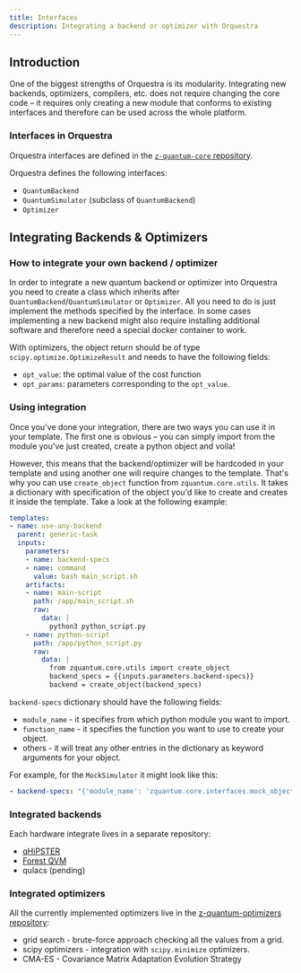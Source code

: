 ```yaml
---
title: Interfaces
description: Integrating a backend or optimizer with Orquestra
---
```


## Introduction

One of the biggest strengths of Orquestra is its modularity. Integrating new backends, optimizers, compilers, etc. does not require changing the core code – it requires only creating a new module that conforms to existing interfaces and therefore can be used across the whole platform.

### Interfaces in Orquestra

Orquestra interfaces are defined in the [`z-quantum-core` repository](https://github.com/zapatacomputing/z-quantum-core/tree/master/src/python/zquantum/core/interfaces).


Orquestra defines the following interfaces:
- `QuantumBackend`
- `QuantumSimulator` (subclass of `QuantumBackend`)
- `Optimizer`

## Integrating Backends & Optimizers

### How to integrate your own backend / optimizer
In order to integrate a new quantum backend or optimizer into Orquestra you need to create a class which inherits after `QuantumBackend`/`QuantumSimulator` or `Optimizer`.
All you need to do is just implement the methods specified by the interface. In some cases implementing a new backend might also require installing additional software and therefore need a special docker container to work.

With optimizers, the object return should be of type `scipy.optimize.OptimizeResult` and needs to have the following fields:
- `opt_value`: the optimal value of the cost function
- `opt_params`: parameters corresponding to the `opt_value`.

### Using integration

Once you've done your integration, there are two ways you can use it in your template.
The first one is obvious – you can simply import from the module you've just created, create a python object and voila!

However, this means that the backend/optimizer will be hardcoded in your template and using another one will require changes to the template.
That's why you can use `create_object` function from `zquantum.core.utils`. It takes a dictionary with specification of the object you'd like to create and creates it inside the template. Take a look at the following example:

```yaml
templates:
- name: use-any-backend
  parent: generic-task
  inputs:
    parameters:
    - name: backend-specs
    - name: command
      value: bash main_script.sh
    artifacts:
    - name: main-script
      path: /app/main_script.sh
      raw:
        data: |
          python3 python_script.py
    - name: python-script
      path: /app/python_script.py
      raw:
        data: |
          from zquantum.core.utils import create_object
          backend_specs = {{inputs.parameters.backend-specs}}
          backend = create_object(backend_specs)
```

`backend-specs` dictionary should have the following fields:
- `module_name` - it specifies from which python module you want to import.
- `function_name` - it specifies the function you want to use to create your object.
- others - it will treat any other entries in the dictionary as keyword arguments for your object.

For example, for the `MockSimulator` it might look like this:

```yaml
- backend-specs: "{'module_name': 'zquantum.core.interfaces.mock_objects', 'function_name': 'MockQuantumSimulator', 'n_samples': 1000}"
```

### Integrated backends

Each hardware integrate lives in a separate repository:

- [qHiPSTER](https://github.com/zapatacomputing/qe-qhipster)
- [Forest QVM](https://github.com/zapatacomputing/qe-forest)
- qulacs (pending)


### Integrated optimizers

All the currently implemented optimizers live in the [z-quantum-optimizers repository](https://github.com/zapatacomputing/z-quantum-optimizers):

- grid search - brute-force approach checking all the values from a grid.
- scipy optimizers - integration with `scipy.minimize` optimizers.
- CMA-ES - Covariance Matrix Adaptation Evolution Strategy
